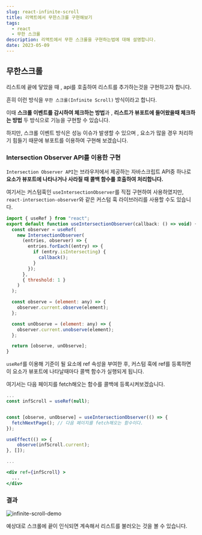```yaml
---
slug: react-infinite-scroll
title: 리액트에서 무한스크롤 구현해보기
tags:
  - react
  - 무한 스크롤
description: 리액트에서 무한 스크롤을 구현하는법에 대해 설명합니다.
date: 2023-05-09
---
```


## 무한스크롤

리스트에 끝에 닿았을 때 , api를 호출하여 리스트를 추가하는것을 구현하고자 합니다.

흔히 이런 방식을 `무한 스크롤(Infinite Scroll)` 방식이라고 합니다.

이때 **스크롤 이벤트를 감시하여 체크하는 방법**과 , **리스트가 뷰포트에 들어왔을때 체크하는 방법** 두 방식으로 기능을 구현할 수 있습니다.

하지만, 스크롤 이벤트 방식은 성능 이슈가 발생할 수 있으며 , 요소가 많을 경우 처리하기 힘들기 때문에 뷰포트를 이용하여 구현해 보겠습니다.

### Intersection Observer API를 이용한 구현

`Intersection Observer API`는 브라우저에서 제공하는 자바스크립트 API중 하나로 **요소가 뷰포트에 나타나거나 사라질 때 콜백 함수를 호출하여 처리합니다.**

여기서는 커스텀훅인 `useIntersectionObserver`를 직접 구현하여 사용하였지만, `react-intersection-observer`와 같은 커스텀 훅 라이브러리를 사용할 수도 있습니다.

```jsx title="useIntersectionObserver"
import { useRef } from "react";
export default function useIntersectionObserver(callback: () => void) {
  const observer = useRef(
    new IntersectionObserver(
      (entries, observer) => {
        entries.forEach((entry) => {
          if (entry.isIntersecting) {
            callback();
          }
        });
      },
      { threshold: 1 }
    )
  );

  const observe = (element: any) => {
    observer.current.observe(element);
  };

  const unObserve = (element: any) => {
    observer.current.unobserve(element);
  };

  return [observe, unObserve];
}
```

`useRef`를 이용해 기준이 될 요소에 ref 속성을 부여한 후, 커스텀 훅에 ref를 등록하면 이 요소가 뷰포트에 나타날때마다 콜백 함수가 실행되게 됩니다.

여기서는 다음 페이지를 fetch해오는 함수를 콜백에 등록시켜보겠습니다.

```jsx title="useRef"
...
const infScroll = useRef(null);


const [observe, unObserve] = useIntersectionObserver(() => {
  fetchNextPage(); // 다음 페이지를 fetch해오는 함수이다.
});

useEffect(() => {
    observe(infScroll.current);
}, []);

...

<div ref={infScroll} >
  ...
</div>
```

### 결과

![infinite-scroll-demo](/posts/blog/react-infinite-scroll/demo.gif)

예상대로 스크롤에 끝이 인식되면 계속해서 리스트를 불러오는 것을 볼 수 있습니다.
